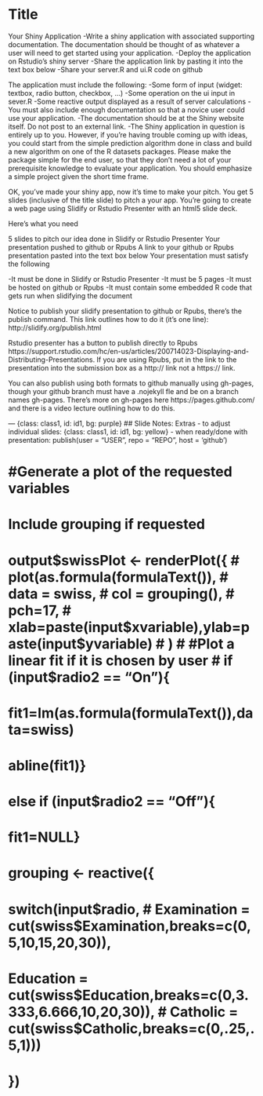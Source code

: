 Title
========================================================

Your Shiny Application
-Write a shiny application with associated supporting documentation. The documentation should be thought of as whatever a user will need to get started using your application.
-Deploy the application on Rstudio's shiny server
-Share the application link by pasting it into the text box below
-Share your server.R and ui.R code on github

The application must include the following:
-Some form of input (widget: textbox, radio button, checkbox, ...)
-Some operation on the ui input in sever.R
-Some reactive output displayed as a result of server calculations
-You must also include enough documentation so that a novice user could use your application.
-The documentation should be at the Shiny website itself. Do not post to an external link.
-The Shiny application in question is entirely up to you. However, if you're having trouble coming up with ideas, you could start from the simple prediction algorithm done in class and build a new algorithm on one of the R datasets packages. Please make the package simple for the end user, so that they don't need a lot of your prerequisite knowledge to evaluate your application. You should emphasize a simple project given the short time frame.  




OK, you've made your shiny app, now it's time to make your pitch. You get 5 slides (inclusive of the title slide)  to pitch a your app. You're going to create a web page using Slidify or Rstudio Presenter with an html5 slide deck.

Here's what you need

5 slides to pitch our idea done in Slidify or Rstudio Presenter
Your presentation pushed to github or Rpubs
A link to your github or Rpubs presentation pasted into the text box below
Your presentation must satisfy the following

-It must be done in Slidify or Rstudio Presenter
-It must be 5 pages
-It must be hosted on github or Rpubs
-It must contain some embedded R code that gets run when slidifying the document

Notice to publish your slidify presentation to github or Rpubs, there's the publish command. This link outlines how to do it (it's one line): http://slidify.org/publish.html

Rstudio presenter has a button to publish directly to Rpubs https://support.rstudio.com/hc/en-us/articles/200714023-Displaying-and-Distributing-Presentations. If you are using Rpubs, put in the link to the presentation into the submission box as a http:// link not a https:// link.

You can also publish using both formats to github manually using gh-pages, though your github branch must have a .nojekyll fle and be on a branch names gh-pages. There's more on gh-pages here https://pages.github.com/  and there is a video lecture outlining how to do this.

--- {class: class1, id: id1, bg: purple}
## Slide Notes: Extras
- to adjust individual slides: {class: class1, id: id1, bg: yellow}
- when ready/done with presentation: publish(user = "USER", repo = "REPO", host = 'github')







#   #Generate a plot of the requested variables
#   Include grouping if requested
#   output$swissPlot <- renderPlot({
#     plot(as.formula(formulaText()),
#         data = swiss,
#         col = grouping(),
#         pch=17,
#         xlab=paste(input$xvariable),ylab=paste(input$yvariable)
#         )
#     #Plot a linear fit if it is chosen by user
#     if (input$radio2 == "On"){
#       fit1=lm(as.formula(formulaText()),data=swiss)
#       abline(fit1)}
#     else if (input$radio2 == "Off"){
#       fit1=NULL}

#  grouping <- reactive({
#    switch(input$radio,
#           Examination = cut(swiss$Examination,breaks=c(0,5,10,15,20,30)),
#           Education = cut(swiss$Education,breaks=c(0,3.333,6.666,10,20,30)),
#           Catholic = cut(swiss$Catholic,breaks=c(0,.25,.5,1)))
#  })